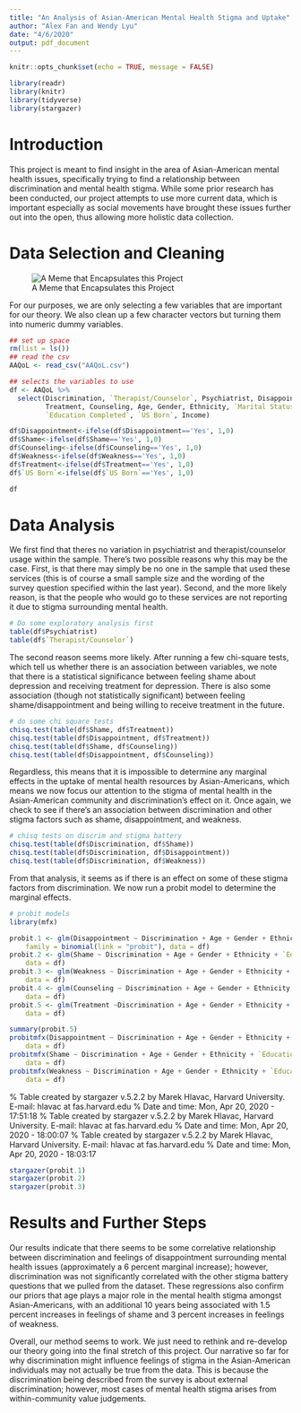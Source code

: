 ```yaml
---
title: "An Analysis of Asian-American Mental Health Stigma and Uptake"
author: "Alex Fan and Wendy Lyu"
date: "4/6/2020"
output: pdf_document
---
```


```r
knitr::opts_chunk$set(echo = TRUE, message = FALSE)
```

```r
library(readr)
library(knitr)
library(tidyverse)
library(stargazer)
```

# Introduction

This project is meant to find insight in the area of Asian-American mental health issues, specifically trying to find a relationship between discrimination and mental health stigma. While some prior research has been conducted, our project attempts to use more current data, which is important especially as social movements have brought these issues further out into the open, thus allowing more holistic data collection.

# Data Selection and Cleaning

![A Meme that Encapsulates this Project](Meme.jpg)

For our purposes, we are only selecting a few variables that are important for our theory. We also clean up a few character vectors but turning them into numeric dummy variables. 
```r
## set up space
rm(list = ls())
## read the csv
AAQoL <- read_csv("AAQoL.csv")

## selects the variables to use
df <- AAQoL %>%
  select(Discrimination, `Therapist/Counselor`, Psychiatrist, Disappointment, Shame, Weakness, 
         Treatment, Counseling, Age, Gender, Ethnicity, `Marital Status`, 
         `Education Completed`, `US Born`, Income)

df$Disappointment<-ifelse(df$Disappointment=='Yes', 1,0)
df$Shame<-ifelse(df$Shame=='Yes', 1,0)
df$Counseling<-ifelse(df$Counseling=='Yes', 1,0)
df$Weakness<-ifelse(df$Weakness=='Yes', 1,0)
df$Treatment<-ifelse(df$Treatment=='Yes', 1,0)
df$`US Born`<-ifelse(df$`US Born`=='Yes', 1,0)

df
```

# Data Analysis

We first find that theres no variation in psychiatrist and therapist/counselor usage within the sample. There's two possible reasons why this may be the case. First, is that there may simply be no one in the sample that used these services (this is of course a small sample size and the wording of the survey question specified within the last year). Second, and the more likely reason, is that the people who would go to these services are not reporting it due to stigma surrounding mental health. 
```r
# Do some exploratory analysis first
table(df$Psychiatrist)
table(df$`Therapist/Counselor`)
```

The second reason seems more likely. After running a few chi-square tests, which tell us whether there is an association between variables, we note that there is a statistical significance between feeling shame about depression and receiving treatment for depression. There is also some association (though not statistically significant) between feeling shame/disappointment and being willing to receive treatment in the future.
```r
# do some chi square tests
chisq.test(table(df$Shame, df$Treatment))
chisq.test(table(df$Disappointment, df$Treatment))
chisq.test(table(df$Shame, df$Counseling))
chisq.test(table(df$Disappointment, df$Counseling))
```

Regardless, this means that it is impossible to determine any marginal effects in the uptake of mental health resources by Asian-Americans, which means we now focus our attention to the stigma of mental health in the Asian-American community and discrimination's effect on it. Once again, we check to see if there's an association between discrimination and other stigma factors such as shame, disappointment, and weakness.

```r
# chisq tests on discrim and stigma battery
chisq.test(table(df$Discrimination, df$Shame))
chisq.test(table(df$Discrimination, df$Disappointment))
chisq.test(table(df$Discrimination, df$Weakness))
```

From that analysis, it seems as if there is an effect on some of these stigma factors from discrimination. We now run a probit model to determine the marginal effects.

```r
# probit models
library(mfx)

probit.1 <- glm(Disappointment ~ Discrimination + Age + Gender + Ethnicity + `Education Completed` + `US Born` + Income, 
    family = binomial(link = "probit"), data = df)
probit.2 <- glm(Shame ~ Discrimination + Age + Gender + Ethnicity + `Education Completed` + `US Born` + Income, 
    data = df)
probit.3 <- glm(Weakness ~ Discrimination + Age + Gender + Ethnicity + `Education Completed` + `US Born` + Income, 
    data = df)
probit.4 <- glm(Counseling ~ Discrimination + Age + Gender + Ethnicity + `Education Completed` + `US Born` + Income, 
    data = df)
probit.5 <- glm(Treatment ~Discrimination + Age + Gender + Ethnicity + `Education Completed` + `US Born` + Income, 
    data = df)

summary(probit.5)
probitmfx(Disappointment ~ Discrimination + Age + Gender + Ethnicity + `Education Completed` + `US Born` + Income, 
    data = df)
probitmfx(Shame ~ Discrimination + Age + Gender + Ethnicity + `Education Completed` + `US Born` + Income, 
    data = df)
probitmfx(Weakness ~ Discrimination + Age + Gender + Ethnicity + `Education Completed` + `US Born` + Income, 
    data = df)
```

% Table created by stargazer v.5.2.2 by Marek Hlavac, Harvard University. E-mail: hlavac at fas.harvard.edu
% Date and time: Mon, Apr 20, 2020 - 17:51:18
\begin{table}[!htbp] \centering 
  \caption{Effect of Discrimination on Feelings of Disappointment} 
  \label{} 
\begin{tabular}{@{\extracolsep{5pt}}lc} 
\\[-1.8ex]\hline 
\hline \\[-1.8ex] 
 & \multicolumn{1}{c}{\textit{Dependent variable:}} \\ 
\cline{2-2} 
\\[-1.8ex] & Disappointment \\ 
\hline \\[-1.8ex] 
 Discrimination & 0.231$^{***}$ \\ 
  & (0.070) \\ 
  & \\ 
 Age & 0.005$^{**}$ \\ 
  & (0.002) \\ 
  & \\ 
 Male & 0.067 \\ 
  & (0.067) \\ 
  & \\ 
 Chinese & $-$0.139 \\ 
  & (0.098) \\ 
  & \\ 
 Filipino & $-$0.460$^{***}$ \\ 
  & (0.142) \\ 
  & \\ 
 Korean & 0.005 \\ 
  & (0.103) \\ 
  & \\ 
 Other Ethnicity & $-$0.015 \\ 
  & (0.153) \\ 
  & \\ 
 Vietnamese & $-$0.172 \\ 
  & (0.110) \\ 
  & \\ 
 `Education Completed` & $-$0.005 \\ 
  & (0.016) \\ 
  & \\ 
 `US Born` & 0.071 \\ 
  & (0.118) \\ 
  & \\ 
 Constant & $-$0.895$^{***}$ \\ 
  & (0.291) \\ 
  & \\ 
\hline \\[-1.8ex] 
Observations & 2,046 \\ 
Log Likelihood & $-$965.418 \\ 
Akaike Inf. Crit. & 1,966.836 \\ 
\hline 
\hline \\[-1.8ex] 
\textit{Note:}  & \multicolumn{1}{r}{$^{*}$p$<$0.1; $^{**}$p$<$0.05; $^{***}$p$<$0.01} \\ 
\end{tabular} 
\end{table} 

% Table created by stargazer v.5.2.2 by Marek Hlavac, Harvard University. E-mail: hlavac at fas.harvard.edu
% Date and time: Mon, Apr 20, 2020 - 18:00:07
\begin{table}[!htbp] \centering 
  \caption{Effect of Discrimination on Feelings of Shame} 
  \label{} 
\begin{tabular}{@{\extracolsep{5pt}}lc} 
\\[-1.8ex]\hline 
\hline \\[-1.8ex] 
 & \multicolumn{1}{c}{\textit{Dependent variable:}} \\ 
\cline{2-2} 
\\[-1.8ex] & Shame \\ 
\hline \\[-1.8ex] 
 Discrimination & 0.017 \\ 
  & (0.014) \\ 
  & \\ 
 Age & 0.002$^{***}$ \\ 
  & (0.0004) \\ 
  & \\ 
 Male & 0.006 \\ 
  & (0.013) \\ 
  & \\ 
 Chinese & $-$0.115$^{***}$ \\ 
  & (0.019) \\ 
  & \\ 
 Filipino & $-$0.067$^{***}$ \\ 
  & (0.025) \\ 
  & \\ 
 Korean & $-$0.066$^{***}$ \\ 
  & (0.020) \\ 
  & \\ 
 Other Ethnicity & 0.007 \\ 
  & (0.030) \\ 
  & \\ 
 Vietnamese & $-$0.086$^{***}$ \\ 
  & (0.021) \\ 
  & \\ 
 `Education Completed` & $-$0.005 \\ 
  & (0.003) \\ 
  & \\ 
 `US Born` & 0.022 \\ 
  & (0.023) \\ 
  & \\ 
\hline \\[-1.8ex] 
Observations & 2,052 \\ 
Log Likelihood & $-$304.615 \\ 
Akaike Inf. Crit. & 645.230 \\ 
\hline 
\hline \\[-1.8ex] 
\textit{Note:}  & \multicolumn{1}{r}{$^{*}$p$<$0.1; $^{**}$p$<$0.05; $^{***}$p$<$0.01} \\ 
\end{tabular} 
\end{table} 

% Table created by stargazer v.5.2.2 by Marek Hlavac, Harvard University. E-mail: hlavac at fas.harvard.edu
% Date and time: Mon, Apr 20, 2020 - 18:03:17
\begin{table}[!htbp] \centering 
  \caption{Effect of Discrimination on Feelings of Weakness} 
  \label{} 
\begin{tabular}{@{\extracolsep{5pt}}lc} 
\\[-1.8ex]\hline 
\hline \\[-1.8ex] 
 & \multicolumn{1}{c}{\textit{Dependent variable:}} \\ 
\cline{2-2} 
\\[-1.8ex] & Weakness \\ 
\hline \\[-1.8ex] 
 Discrimination & 0.007 \\ 
  & (0.023) \\ 
  & \\ 
 Age & 0.004$^{***}$ \\ 
  & (0.001) \\ 
  & \\ 
 Male & 0.047$^{**}$ \\ 
  & (0.021) \\ 
  & \\ 
 Chinese & $-$0.116$^{***}$ \\ 
  & (0.032) \\ 
  & \\ 
 Filipino & $-$0.121$^{***}$ \\ 
  & (0.041) \\ 
  & \\ 
 Korean & $-$0.042 \\ 
  & (0.034) \\ 
  & \\ 
 Other Ethnicity & $-$0.109$^{**}$ \\ 
  & (0.051) \\ 
  & \\ 
 Vietnamese & $-$0.160$^{***}$ \\ 
  & (0.036) \\ 
  & \\ 
 `Education Completed` & $-$0.011$^{**}$ \\ 
  & (0.005) \\ 
  & \\ 
 `US Born` & $-$0.108$^{***}$ \\ 
  & (0.038) \\ 
  & \\ 
 Constant & 0.506$^{***}$ \\ 
  & (0.095) \\ 
  & \\ 
\hline \\[-1.8ex] 
Observations & 2,054 \\ 
Log Likelihood & $-$1,357.333 \\ 
Akaike Inf. Crit. & 2,750.666 \\ 
\hline 
\hline \\[-1.8ex] 
\textit{Note:}  & \multicolumn{1}{r}{$^{*}$p$<$0.1; $^{**}$p$<$0.05; $^{***}$p$<$0.01} \\ 
\end{tabular} 
\end{table} 

```r
stargazer(probit.1)
stargazer(probit.2)
stargazer(probit.3)
```


# Results and Further Steps
Our results indicate that there seems to be some correlative relationship between discrimination and feelings of disappointment surrounding mental health issues (approximately a 6 percent marginal increase); however, discrimination was not significantly correlated with the other stigma battery questions that we pulled from the dataset. These regressions also confirm our priors that age plays a major role in the mental health stigma amongst Asian-Americans, with an additional 10 years being associated with 1.5 percent increases in feelings of shame and 3 percent increases in feelings of weakness. 

Overall, our method seems to work. We just need to rethink and re-develop our theory going into the final stretch of this project. Our narrative so far for why discrimination might influence feelings of stigma in the Asian-American individuals may not actually be true from the data. This is because the discrimination being described from the survey is about external discrimination; however, most cases of mental health stigma arises from within-community value judgements.

